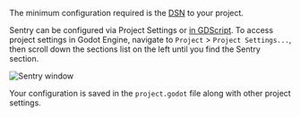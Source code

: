 The minimum configuration required is the [DSN](/product/sentry-basics/dsn-explainer/) to your project.

Sentry can be configured via Project Settings or [in GDScript](/platforms/godot/configuration/options/). To access project settings in Godot Engine, navigate to `Project` > `Project Settings...`, then scroll down the sections list on the left until you find the Sentry section.

![Sentry window](./img/godot_project_settings.png)

Your configuration is saved in the `project.godot` file along with other project settings.
